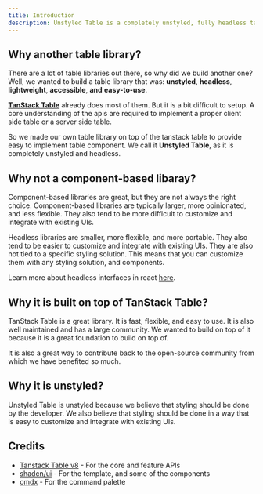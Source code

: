 ```yaml
---
title: Introduction
description: Unstyled Table is a completely unstyled, fully headless table building library for React.
---
```


## Why another table library?

There are a lot of table libraries out there, so why did we build another one? Well, we wanted to build a table library that was: **unstyled**, **headless**, **lightweight**, **accessible**, **and** **easy-to-use**.

[**TanStack Table**](https://tanstack.com/table/v8) already does most of them. But it is a bit difficult to setup. A core understanding of the apis are required to implement a proper client side table or a server side table.

So we made our own table library on top of the tanstack table to provide easy to implement table component. We call it **Unstyled Table**, as it is completely unstyled and headless.

## Why not a component-based libaray?

Component-based libraries are great, but they are not always the right choice. Component-based libraries are typically larger, more opinionated, and less flexible. They also tend to be more difficult to customize and integrate with existing UIs.

Headless libraries are smaller, more flexible, and more portable. They also tend to be easier to customize and integrate with existing UIs. They are also not tied to a specific styling solution. This means that you can customize them with any styling solution, and components.

Learn more about headless interfaces in react [here](https://blog.logrocket.com/the-complete-guide-to-building-headless-interface-components-in-react/).

## Why it is built on top of TanStack Table?

TanStack Table is a great library. It is fast, flexible, and easy to use. It is also well maintained and has a large community. We wanted to build on top of it because it is a great foundation to build on top of.

It is also a great way to contribute back to the open-source community from which we have benefited so much.

## Why it is unstyled?

Unstyled Table is unstyled because we believe that styling should be done by the developer. We also believe that styling should be done in a way that is easy to customize and integrate with existing UIs.

## Credits

- [Tanstack Table v8](https://tanstack.com/table/v8/docs) - For the core and feature APIs
- [shadcn/ui](https://ui.shadcn.com/docs) - For the template, and some of the components
- [cmdx](https://cmdk.paco.me/) - For the command palette

